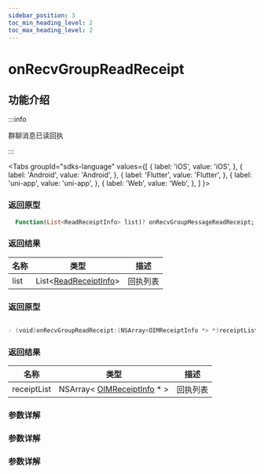 ```yaml
---
sidebar_position: 3
toc_min_heading_level: 2
toc_max_heading_level: 2
---
```


# onRecvGroupReadReceipt

## 功能介绍

:::info

群聊消息已读回执

:::

<Tabs
groupId="sdks-language"
values={[
{ label: 'iOS', value: 'iOS', },
{ label: 'Android', value: 'Android', },
{ label: 'Flutter', value: 'Flutter', },
{ label: 'uni-app', value: 'uni-app', },
{ label: 'Web', value: 'Web', },
]
}>

<TabItem value="Flutter">

### 返回原型

```dart showLineNumbers
  Function(List<ReadReceiptInfo> list)? onRecvGroupMessageReadReceipt;
```

### 返回结果

| 名称        | 类型                                                                    | 描述     |
| ----------- | ----------------------------------------------------------------------- | -------- |
| list | List<[ReadReceiptInfo](docs/sdks/Class/Message/ReceiptInfo.mdx)> | 回执列表 |


</TabItem>

<TabItem value="iOS">

### 返回原型

```swift showLineNumbers

- (void)onRecvGroupReadReceipt:(NSArray<OIMReceiptInfo *> *)receiptList;

```

### 返回结果

| 名称        | 类型                                                                    | 描述     |
| ----------- | ----------------------------------------------------------------------- | -------- |
| receiptList | NSArray< [OIMReceiptInfo](docs/sdks/Class/Message/MessageInfo.mdx) \* > | 回执列表 |

</TabItem>

<TabItem value="Android">

### 参数详解

</TabItem>

<TabItem value="Web">

### 参数详解

</TabItem>

<TabItem value="uni-app">

### 参数详解

</TabItem>

</Tabs>
